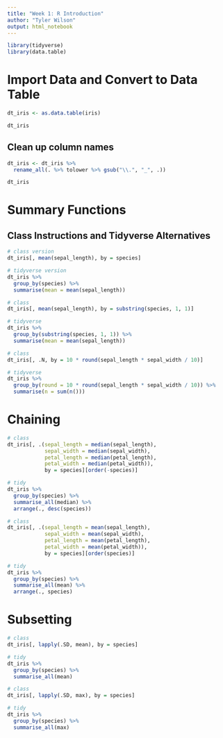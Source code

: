 ```yaml
---
title: "Week 1: R Introduction"
author: "Tyler Wilson"
output: html_notebook
---
```


```r
library(tidyverse)
library(data.table)
```

# Import Data and Convert to Data Table
```r
dt_iris <- as.data.table(iris)

dt_iris
```

## Clean up column names
```r
dt_iris <- dt_iris %>%
  rename_all(. %>% tolower %>% gsub("\\.", "_", .))

dt_iris
```
# Summary Functions 
## Class Instructions and Tidyverse Alternatives
```r
# class version
dt_iris[, mean(sepal_length), by = species]
```

```r
# tidyverse version
dt_iris %>% 
  group_by(species) %>% 
  summarise(mean = mean(sepal_length))
```

```r
# class
dt_iris[, mean(sepal_length), by = substring(species, 1, 1)]
```

```r
# tidyverse
dt_iris %>% 
  group_by(substring(species, 1, 1)) %>% 
  summarise(mean = mean(sepal_length))
```

```r
# class
dt_iris[, .N, by = 10 * round(sepal_length * sepal_width / 10)]
```

```r
# tidyverse
dt_iris %>% 
  group_by(round = 10 * round(sepal_length * sepal_width / 10)) %>% 
  summarise(n = sum(n()))
```

# Chaining
```r
# class
dt_iris[, .(sepal_length = median(sepal_length),
            sepal_width = median(sepal_width),
            petal_length = median(petal_length),
            petal_width = median(petal_width)),
            by = species][order(-species)]
```

```r
# tidy
dt_iris %>% 
  group_by(species) %>% 
  summarise_all(median) %>% 
  arrange(., desc(species))
```

```r
# class
dt_iris[, .(sepal_length = mean(sepal_length),
            sepal_width = mean(sepal_width),
            petal_length = mean(petal_length),
            petal_width = mean(petal_width)),
            by = species][order(species)]
```

```r
# tidy
dt_iris %>% 
  group_by(species) %>% 
  summarise_all(mean) %>% 
  arrange(., species)
```

# Subsetting

```r
# class
dt_iris[, lapply(.SD, mean), by = species]
```

```r
# tidy
dt_iris %>% 
  group_by(species) %>% 
  summarise_all(mean)
```

```r
# class
dt_iris[, lapply(.SD, max), by = species]
```

```r
# tidy
dt_iris %>% 
  group_by(species) %>% 
  summarise_all(max)
```


